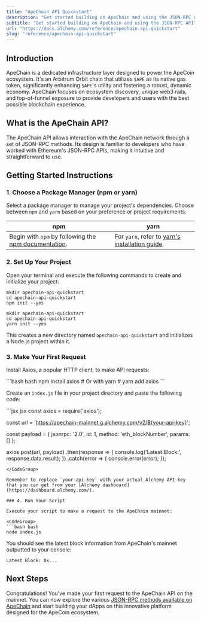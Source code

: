 ```yaml
---
title: "ApeChain API Quickstart"
description: "Get started building on ApeChain and using the JSON-RPC API"
subtitle: "Get started building on ApeChain and using the JSON-RPC API"
url: "https://docs.alchemy.com/reference/apechain-api-quickstart"
slug: "reference/apechain-api-quickstart"
---
```


## Introduction

ApeChain is a dedicated infrastructure layer designed to power the ApeCoin ecosystem. It's an Arbitrum Orbit chain that utilizes `$APE` as its native gas token, significantly enhancing `$APE`'s utility and fostering a robust, dynamic economy. ApeChain focuses on ecosystem discovery, unique web3 rails, and top-of-funnel exposure to provide developers and users with the best possible blockchain experience.

## What is the ApeChain API?

The ApeChain API allows interaction with the ApeChain network through a set of JSON-RPC methods. Its design is familiar to developers who have worked with Ethereum's JSON-RPC APIs, making it intuitive and straightforward to use.

## Getting Started Instructions

### 1. Choose a Package Manager (npm or yarn)

Select a package manager to manage your project's dependencies. Choose between `npm` and `yarn` based on your preference or project requirements.

| npm                                                                                                                       | yarn                                                                                                |
| ------------------------------------------------------------------------------------------------------------------------- | --------------------------------------------------------------------------------------------------- |
| Begin with `npm` by following the [npm documentation](https://docs.npmjs.com/downloading-and-installing-node-js-and-npm). | For `yarn`, refer to [yarn's installation guide](https://classic.yarnpkg.com/lang/en/docs/install). |

### 2. Set Up Your Project

Open your terminal and execute the following commands to create and initialize your project:

```shell
mkdir apechain-api-quickstart
cd apechain-api-quickstart
npm init --yes
```

```shell
mkdir apechain-api-quickstart
cd apechain-api-quickstart
yarn init --yes
```

This creates a new directory named `apechain-api-quickstart` and initializes a Node.js project within it.

### 3. Make Your First Request

Install Axios, a popular HTTP client, to make API requests:

<CodeGroup>
  ```bash bash
  npm install axios
  # Or with yarn
  # yarn add axios
  ```
</CodeGroup>

Create an `index.js` file in your project directory and paste the following code:

<CodeGroup>
  ```jsx jsx
  const axios = require('axios');

  const url = '<https://apechain-mainnet.g.alchemy.com/v2/${your-api-key}>';

  const payload = {
    jsonrpc: '2.0',
    id: 1,
    method: 'eth_blockNumber',
    params: []
  };

  axios.post(url, payload)
    .then(response => {
      console.log('Latest Block:', response.data.result);
    })
    .catch(error => {
      console.error(error);
    });
  ```
</CodeGroup>

Remember to replace `your-api-key` with your actual Alchemy API key that you can get from your [Alchemy dashboard](https://dashboard.alchemy.com/).

### 4. Run Your Script

Execute your script to make a request to the ApeChain mainnet:

<CodeGroup>
  ```bash bash
  node index.js
  ```
</CodeGroup>

You should see the latest block information from ApeChain's mainnet outputted to your console:

```shell
Latest Block: 0x...
```

## Next Steps

Congratulations! You've made your first request to the ApeChain API on the mainnet. You can now explore the various [JSON-RPC methods available on ApeChain](/reference/apechain-api-endpoints) and start building your dApps on this innovative platform designed for the ApeCoin ecosystem.
